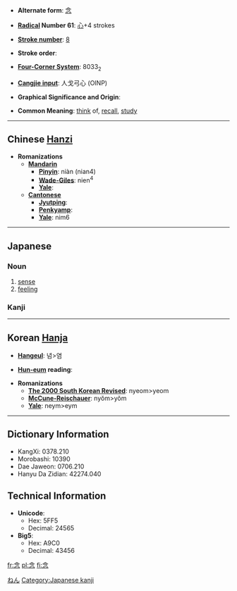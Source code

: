 * '''Alternate form''': [[念]]

* '''[[Wiktionary:Chinese radical index| Radical]] Number 61''': [[Wiktionary:Chinese radical index 心|心]]+4 strokes

* '''[[Wiktionary:Chinese total strokes index|Stroke number]]''': [[Wiktionary:Chinese total strokes index 8|8]]

* '''Stroke order''': 

* '''[[Wiktionary:Chinese four corner index|Four-Corner System]]''': 8033<sub>2</sub>

* '''[[Wiktionary:Chinese Cangjie index|Cangjie input]]''': 人戈弓心 (OINP)

* '''Graphical Significance and Origin''': 

* '''Common Meaning''': [[think]] of, [[recall]], [[study]]

----

== Chinese [[Hanzi]] ==

* '''Romanizations'''
** '''[[Mandarin]]'''
*** '''[[Pinyin]]''': niàn (nian4)
*** '''[[Wade-Giles]]''': nien<sup>4</sup>
*** '''[[Yale]]''': 
** '''[[Cantonese]]'''
*** '''[[Jyutping]]''':
*** '''[[Penkyamp]]''': 
*** '''[[Yale]]''': nim6


----
==Japanese==
[[Category:Japanese language|ねん]]
===Noun===
{{janoun|[[ねん]]|[[nen]]}}
# [[sense]]
# [[feeling]]

===Kanji===
{{kanji|[[ねん]] ([[nen]])|[[おもう]] ([[omou]]), [[ねんじる]] ([[念じる]], [[nenjiru]])}}


----
== Korean [[Hanja]] ==

* '''[[Hangeul]]''': 념>염

* '''[[Hun-eum]] reading''': 

* '''Romanizations'''
** '''[[The 2000 South Korean Revised Romanization|The 2000 South Korean Revised]]''': nyeom>yeom
** '''[[McCune-Reischauer]]''': nyŏm>yŏm
** '''[[Yale]]''': neym>eym


----
== Dictionary Information ==

* KangXi: 0378.210
* Morobashi: 10390
* Dae Jaweon: 0706.210
* Hanyu Da Zidian: 42274.040

== Technical Information ==

* '''Unicode''':
** Hex: 5FF5
** Decimal: 24565
* '''Big5''':
** Hex: A9C0
** Decimal: 43456

[[Category:Japanese kanji]]

[[fr:念]]
[[pl:念]]
[[fi:念]]